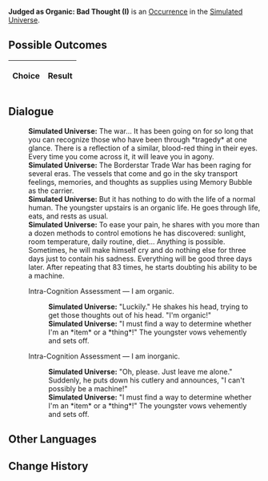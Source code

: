 {{Simulated Universe Event Infobox
|title         = Judged as Organic: Bad Thought (I)
|image         = Trailblaze Secret 7.png
|type          =
|domains_su    = 
|domains_ext   = 
|domains_swarm = 
|domains_gng   = 
|requirements  =
|prev          = {{tx}}
|next          = {{tx}}
|indexRewards  =
|characters    = 
}}
'''Judged as Organic: Bad Thought (I)''' is an [[Simulated Universe/Occurrence|Occurrence]] in the [[Simulated Universe]].

==Possible Outcomes==
{| class="article-table"
!Choice
!Result

|}

<!--
==Gameplay Notes==

-->
==Dialogue==
{{Dialogue Start}}
:'''Simulated Universe:''' The war... It has been going on for so long that you can recognize those who have been through *tragedy* at one glance. There is a reflection of a similar, blood-red thing in their eyes. Every time you come across it, it will leave you in agony.
:'''Simulated Universe:''' The Borderstar Trade War has been raging for several eras. The vessels that come and go in the sky transport feelings, memories, and thoughts as supplies using Memory Bubble as the carrier.
:'''Simulated Universe:''' But it has nothing to do with the life of a normal human. The youngster upstairs is an organic life. He goes through life, eats, and rests as usual.
:'''Simulated Universe:''' To ease your pain, he shares with you more than a dozen methods to control emotions he has discovered: sunlight, room temperature, daily routine, diet... Anything is possible. Sometimes, he will make himself cry and do nothing else for three days just to contain his sadness. Everything will be good three days later. After repeating that 83 times, he starts doubting his ability to be a machine.
:{{DIcon|Arrow}} Intra-Cognition Assessment &mdash; I am organic.
::'''Simulated Universe:''' "Luckily." He shakes his head, trying to get those thoughts out of his head. "I'm organic!"
::'''Simulated Universe:''' "I must find a way to determine whether I'm an *item* or a *thing*!" The youngster vows vehemently and sets off.
:{{DIcon|Arrow}} Intra-Cognition Assessment &mdash; I am inorganic.
::'''Simulated Universe:''' "Oh, please. Just leave me alone." Suddenly, he puts down his cutlery and announces, "I can't possibly be a machine!"
::'''Simulated Universe:''' "I must find a way to determine whether I'm an *item* or a *thing*!" The youngster vows vehemently and sets off.
{{Dialogue End}}

==Other Languages==
{{Other Languages
|en   = Judged as Organic: Bad Thought (I)
|zhs  = 判定有机：「不好念头」•其一
|zht  = 判定有機：「不好念頭」•其一
|ja   = {{Rubi|有機判定|ゆうきはんてい}}：「よからぬ{{Rubi|考|かんが}}え」・その1
|ko   = 유기 판단: 「나쁜 생각」•1
|es   = Declarado orgánico: malos pensamientos I
|fr   = Jugé organique : Mauvaises pensées (I)
|ru   = Установленный органик: Дурная мысль I
|th   = ตัดสินอินทรีย์: "ความคิดไม่ดีไม่งาม" (1)
|vi   = Phát Xét Hữu Cơ: Suy Nghĩ Tồi Tệ 1
|de   = Organische Einstufung: Schlechter Gedanke (I)
|id   = Dinilai Organik: "Pikiran Buruk" (1)
|pt   = Julgado como Orgânico: Pensamentos Negativos (I)
}}

==Change History==
{{Change History|1.6}}
